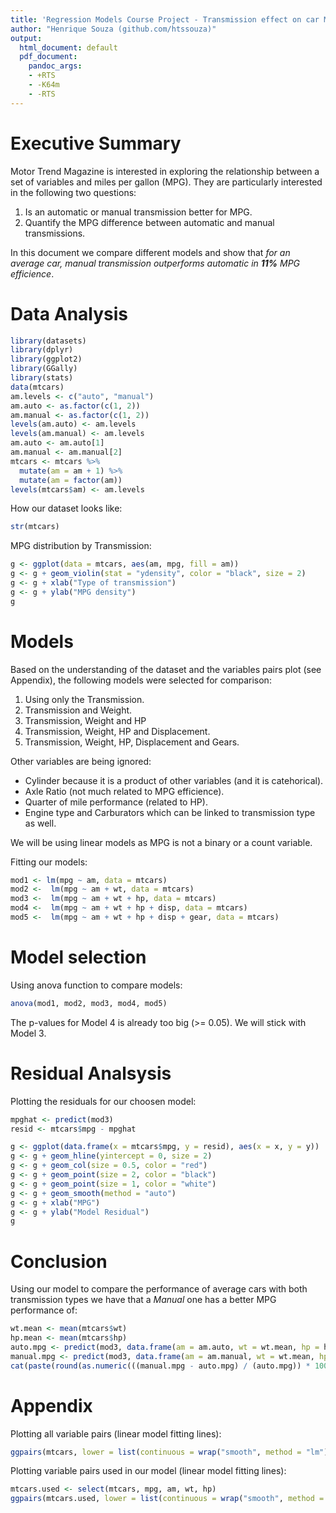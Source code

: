 ```yaml
---
title: 'Regression Models Course Project - Transmission effect on car MPG performance'
author: "Henrique Souza (github.com/htssouza)"
output:
  html_document: default
  pdf_document:
    pandoc_args:
    - +RTS
    - -K64m
    - -RTS
---
```


# Executive Summary

Motor Trend Magazine is interested in exploring the relationship between a set of variables and miles per gallon (MPG). They are particularly interested in the following two questions:

1. Is an automatic or manual transmission better for MPG.
1. Quantify the MPG difference between automatic and manual transmissions.

In this document we compare different models and show that *for an average car, manual transmission outperforms automatic in <strong>11%</strong> MPG efficience*.

# Data Analysis

```r
library(datasets)
library(dplyr)
library(ggplot2)
library(GGally)
library(stats)
data(mtcars)
am.levels <- c("auto", "manual")
am.auto <- as.factor(c(1, 2))
am.manual <- as.factor(c(1, 2))
levels(am.auto) <- am.levels
levels(am.manual) <- am.levels
am.auto <- am.auto[1]
am.manual <- am.manual[2]
mtcars <- mtcars %>%
  mutate(am = am + 1) %>%
  mutate(am = factor(am))
levels(mtcars$am) <- am.levels
```

How our dataset looks like:

```r
str(mtcars)
```

MPG distribution by Transmission:

```r
g <- ggplot(data = mtcars, aes(am, mpg, fill = am))
g <- g + geom_violin(stat = "ydensity", color = "black", size = 2)
g <- g + xlab("Type of transmission")
g <- g + ylab("MPG density")
g
```

# Models

Based on the understanding of the dataset and the variables pairs plot (see Appendix),
the following models were selected for comparison:

1. Using only the Transmission.
1. Transmission and Weight.
1. Transmission, Weight and HP
1. Transmission, Weight, HP and Displacement.
1. Transmission, Weight, HP, Displacement and Gears.

Other variables are being ignored:

- Cylinder because it is a product of other variables (and it is catehorical).
- Axle Ratio (not much related to MPG efficience).
- Quarter of mile performance (related to HP).
- Engine type and Carburators which can be linked to transmission type as well.

We will be using linear models as MPG is not a binary or a count variable.

Fitting our models:
```r
mod1 <- lm(mpg ~ am, data = mtcars)
mod2 <-  lm(mpg ~ am + wt, data = mtcars)
mod3 <-  lm(mpg ~ am + wt + hp, data = mtcars)
mod4 <-  lm(mpg ~ am + wt + hp + disp, data = mtcars)
mod5 <-  lm(mpg ~ am + wt + hp + disp + gear, data = mtcars)
```

# Model selection

Using anova function to compare models:

```r
anova(mod1, mod2, mod3, mod4, mod5)
```

The p-values for Model 4 is already too big (>= 0.05).
We will stick with Model 3.

# Residual Analsysis

Plotting the residuals for our choosen model:

```r
mpghat <- predict(mod3)
resid <- mtcars$mpg - mpghat

g <- ggplot(data.frame(x = mtcars$mpg, y = resid), aes(x = x, y = y))
g <- g + geom_hline(yintercept = 0, size = 2)
g <- g + geom_col(size = 0.5, color = "red")
g <- g + geom_point(size = 2, color = "black")
g <- g + geom_point(size = 1, color = "white")
g <- g + geom_smooth(method = "auto")
g <- g + xlab("MPG")
g <- g + ylab("Model Residual")
g
```

# Conclusion

Using our model to compare the performance of average cars with both transmission
types we have that a *Manual* one has a better MPG performance of:

```r
wt.mean <- mean(mtcars$wt)
hp.mean <- mean(mtcars$hp)
auto.mpg <- predict(mod3, data.frame(am = am.auto, wt = wt.mean, hp = hp.mean))
manual.mpg <- predict(mod3, data.frame(am = am.manual, wt = wt.mean, hp = hp.mean))
cat(paste(round(as.numeric(((manual.mpg - auto.mpg) / (auto.mpg)) * 100)), "%"))
```

# Appendix

Plotting all variable pairs (linear model fitting lines):
```r
ggpairs(mtcars, lower = list(continuous = wrap("smooth", method = "lm")))
```

Plotting variable pairs used in our model (linear model fitting lines):
```r
mtcars.used <- select(mtcars, mpg, am, wt, hp)
ggpairs(mtcars.used, lower = list(continuous = wrap("smooth", method = "lm")))
```

